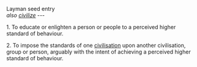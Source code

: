 Layman seed entry
<br> <i>also [[civilize]]</i>
---

1. To educate or enlighten a person or people to a perceived higher standard of behaviour.

2. To impose the standards of one [[civilisation]] upon another civilisation, group or person, arguably with the intent of achieving a perceived higher standard of behaviour.